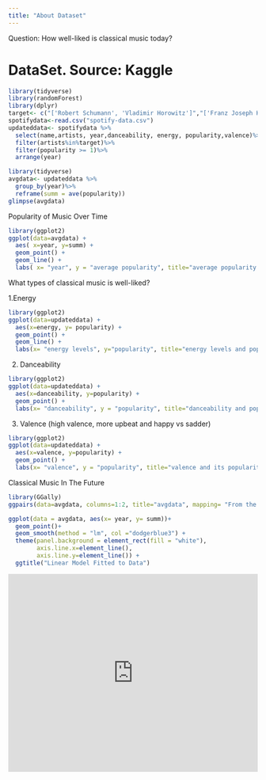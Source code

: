 ```yaml
---
title: "About Dataset"
---
```


Question: How well-liked is classical music today? 

# DataSet. Source: Kaggle

```r
library(tidyverse)
library(randomForest)
library(dplyr)
target<- c("['Robert Schumann', 'Vladimir Horowitz']","['Franz Joseph Haydn', 'Pro Arte Quartet']","['Felix Mendelssohn', 'Vladimir Horowitz']", "['Frédéric Chopin', 'Vladimir Horowitz']", "['Franz Liszt', 'Vladimir Horowitz']","['Sergei Rachmaninoff', 'Vladimir Horowitz']", "['Ludwig van Beethoven', 'Staatskapelle Berlin', 'Richard Strauss']")
spotifydata<-read.csv("spotify-data.csv")
updateddata<- spotifydata %>%
  select(name,artists, year,danceability, energy, popularity,valence)%>%
  filter(artists%in%target)%>%
  filter(popularity >= 1)%>%
  arrange(year)
```

```r
library(tidyverse)
avgdata<- updateddata %>%
  group_by(year)%>%
  reframe(summ = ave(popularity))
glimpse(avgdata)
```
 Popularity of Music Over Time
      
```r
library(ggplot2)
ggplot(data=avgdata) +
  aes( x=year, y=summ) +
  geom_point() +
  geom_line() + 
  labs( x= "year", y = "average popularity", title="average popularity of classical pieces over time", caption = "Based on this graph, there is an overall significant increase in average popularity of classical pieces over time. However, this increase is volatile as seen in the random decrease in average popularity in certain years. Nonetheless, the popularity of classical pieces seems to be stabilising as each drop and increase in average popularity is less drastic. This suggests that classical music is becoming increasingly well-liked." )
```

What types of classical music is well-liked?

1.Energy

```r
library(ggplot2)
ggplot(data=updateddata) +
  aes(x=energy, y= popularity) +
  geom_point() + 
  geom_line() +
  labs(x= "energy levels", y="popularity", title="energy levels and popularity of pieces", caption= "As seen in the graph, classical music pieces are usually more popular if they are less intense and active. However, we also note that the data points is most dense close to the bottom left of the graph. This reveals that majority of the data points have low energy levels and usually received similarly by the audience. ")
```

2. Danceability

```r
library(ggplot2)
ggplot(data=updateddata) +
  aes(x=danceability, y=popularity) +
  geom_point() +
  labs(x= "danceability", y = "popularity", title="danceability and popularity of pieces",caption = "In general, as seen in the even spread of data, all  types of classical music with different liveliness (as defined in the variable danceability) does not affect the popularity of classical music. This suggests that to the public audience, both danceable and lively pieces of classical music are well-liked.")  
```

3. Valence (high valence, more upbeat and happy vs sadder)

```r
library(ggplot2)
ggplot(data=updateddata) +
  aes(x=valence, y=popularity) +
  geom_point() +
  labs(x= "valence", y = "popularity", title="valence and its popularity",caption = "As seen in the scatter plot, classical music is significantly more popular when it has lower valence with a score of below 0.5. This suggests that classical music which are happier and more upbeat is more well-liked among the audience rather than pieces which are more somber and sad.")
```

Classical Music In The Future 

```r
library(GGally)
ggpairs(data=avgdata, columns=1:2, title="avgdata", mapping= "From the various graphs above, average popularity rating and years are correlated.")
```


```r
ggplot(data = avgdata, aes(x= year, y= summ))+
  geom_point()+ 
  geom_smooth(method = "lm", col ="dodgerblue3") + 
  theme(panel.background = element_rect(fill = "white"),
        axis.line.x=element_line(),
        axis.line.y=element_line()) +
  ggtitle("Linear Model Fitted to Data")
```

```{=html}
<iframe height="400" width="100%" frameborder="no" src="https://claralclaroll.shinyapps.io/App-1/  "> </iframe>
```